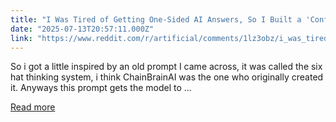 ```yaml
---
title: "I Was Tired of Getting One-Sided AI Answers, So I Built a 'Conference Room' for AI Agents to Argue In."
date: "2025-07-13T20:57:11.000Z"
link: "https://www.reddit.com/r/artificial/comments/1lz3obz/i_was_tired_of_getting_onesided_ai_answers_so_i/"
---
```


So i got a little inspired by an old prompt I came across, it was called the six hat thinking system, i think ChainBrainAI was the one who originally created it. Anyways this prompt gets the model to ...

[Read more](https://www.reddit.com/r/artificial/comments/1lz3obz/i_was_tired_of_getting_onesided_ai_answers_so_i/)
